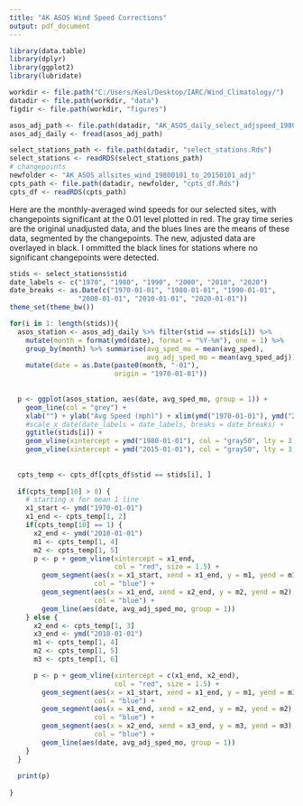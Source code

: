 ```yaml
---
title: "AK ASOS Wind Speed Corrections"
output: pdf_document
---
```


```r
library(data.table)
library(dplyr)
library(ggplot2)
library(lubridate)

workdir <- file.path("C:/Users/Keal/Desktop/IARC/Wind_Climatology/")
datadir <- file.path(workdir, "data")
figdir <- file.path(workdir, "figures")

asos_adj_path <- file.path(datadir, "AK_ASOS_daily_select_adjspeed_19800101_to_20150101.csv")
asos_adj_daily <- fread(asos_adj_path)

select_stations_path <- file.path(datadir, "select_stations.Rds")
select_stations <- readRDS(select_stations_path)
# changepoints
newfolder <- "AK_ASOS_allsites_wind_19800101_to_20150101_adj"
cpts_path <- file.path(datadir, newfolder, "cpts_df.Rds")
cpts_df <- readRDS(cpts_path)
```



Here are the monthly-averaged wind speeds for our selected sites, with changepoints significant at the 0.01 level plotted in red. The gray time series are the original unadjusted data, and the blues lines are the means of these data, segmented by the changepoints. The new, adjusted data are overlayed in black. I ommitted the black lines for stations where no significant changepoints were detected.

```r
stids <- select_stations$stid
date_labels <- c("1970", "1980", "1990", "2000", "2010", "2020")
date_breaks <- as.Date(c("1970-01-01", "1980-01-01", "1990-01-01", 
                 "2000-01-01", "2010-01-01", "2020-01-01"))
theme_set(theme_bw())

for(i in 1: length(stids)){
  asos_station <- asos_adj_daily %>% filter(stid == stids[i]) %>%
    mutate(month = format(ymd(date), format = "%Y-%m"), one = 1) %>% 
    group_by(month) %>% summarise(avg_sped_mo = mean(avg_sped),
                                  avg_adj_sped_mo = mean(avg_sped_adj)) %>%
    mutate(date = as.Date(paste0(month, "-01"),
                          origin = "1970-01-01"))
  
  
  p <- ggplot(asos_station, aes(date, avg_sped_mo, group = 1)) + 
    geom_line(col = "grey") +
    xlab("") + ylab("Avg Speed (mph)") + xlim(ymd("1970-01-01"), ymd("2019-01-01")) + 
    #scale_x_date(date_labels = date_labels, breaks = date_breaks) + 
    ggtitle(stids[i]) + 
    geom_vline(xintercept = ymd("1980-01-01"), col = "gray50", lty = 3, size = 1.25) + 
    geom_vline(xintercept = ymd("2015-01-01"), col = "gray50", lty = 3, size = 1.25)
  
  
  cpts_temp <- cpts_df[cpts_df$stid == stids[i], ]
  
  if(cpts_temp[10] > 0) {
    # starting x for mean 1 line
    x1_start <- ymd("1970-01-01")
    x1_end <- cpts_temp[1, 2]
    if(cpts_temp[10] == 1) {
      x2_end <- ymd("2018-01-01")
      m1 <- cpts_temp[1, 4]
      m2 <- cpts_temp[1, 5]
      p <- p + geom_vline(xintercept = x1_end, 
                          col = "red", size = 1.5) + 
        geom_segment(aes(x = x1_start, xend = x1_end, y = m1, yend = m1),
                     col = "blue") +
        geom_segment(aes(x = x1_end, xend = x2_end, y = m2, yend = m2),
                     col = "blue") +
        geom_line(aes(date, avg_adj_sped_mo, group = 1))
    } else {
      x2_end <- cpts_temp[1, 3]
      x3_end <- ymd("2018-01-01")
      m1 <- cpts_temp[1, 4]
      m2 <- cpts_temp[1, 5]
      m3 <- cpts_temp[1, 6]

      p <- p + geom_vline(xintercept = c(x1_end, x2_end), 
                          col = "red", size = 1.5) + 
        geom_segment(aes(x = x1_start, xend = x1_end, y = m1, yend = m1),
                     col = "blue") +
        geom_segment(aes(x = x1_end, xend = x2_end, y = m2, yend = m2),
                     col = "blue") +
        geom_segment(aes(x = x2_end, xend = x3_end, y = m3, yend = m3),
                     col = "blue") +
        geom_line(aes(date, avg_adj_sped_mo, group = 1))
    }
  }
  
  print(p)
  
}

```

